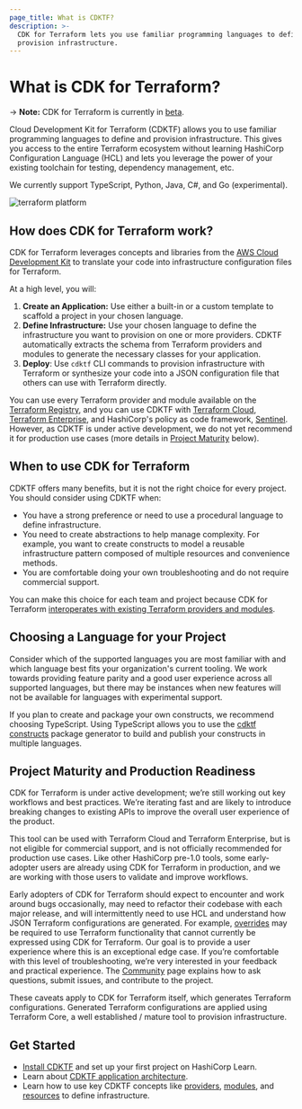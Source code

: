 ```yaml
---
page_title: What is CDKTF?
description: >-
  CDK for Terraform lets you use familiar programming languages to define and
  provision infrastructure.
---
```


# What is CDK for Terraform?

-> **Note:** CDK for Terraform is currently in [beta](#project-maturity-and-production-readiness).

Cloud Development Kit for Terraform (CDKTF) allows you to use familiar programming languages to define and provision infrastructure. This gives you access to the entire Terraform ecosystem without learning HashiCorp Configuration Language (HCL) and lets you leverage the power of your existing toolchain for testing, dependency management, etc.

We currently support TypeScript, Python, Java, C#, and Go (experimental).

![terraform platform](/img/terraform-platform.png)

## How does CDK for Terraform work?

CDK for Terraform leverages concepts and libraries from the [AWS Cloud Development Kit](https://aws.amazon.com/cdk/) to translate your code into infrastructure configuration files for Terraform.

At a high level, you will:

1. **Create an Application:** Use either a built-in or a custom template to scaffold a project in your chosen language.
1. **Define Infrastructure:** Use your chosen language to define the infrastructure you want to provision on one or more providers. CDKTF automatically extracts the schema from Terraform providers and modules to generate the necessary classes for your application.
1. **Deploy**: Use `cdktf` CLI commands to provision infrastructure with Terraform or synthesize your code into a JSON configuration file that others can use with Terraform directly.

You can use every Terraform provider and module available on the [Terraform Registry](https://registry.terraform.io/), and you can use CDKTF with [Terraform Cloud](/cloud), [Terraform Enterprise](/enterprise), and HashiCorp's policy as code framework, [Sentinel](https://www.hashicorp.com/sentinel). However, as CDKTF is under active development, we do not yet recommend it for production use cases (more details in [Project Maturity](#project-maturity-and-production-readiness) below).

## When to use CDK for Terraform

CDKTF offers many benefits, but it is not the right choice for every project. You should consider using CDKTF when:

- You have a strong preference or need to use a procedural language to define infrastructure.
- You need to create abstractions to help manage complexity. For example, you want to create constructs to model a reusable infrastructure pattern composed of multiple resources and convenience methods.
- You are comfortable doing your own troubleshooting and do not require commercial support.

You can make this choice for each team and project because CDK for Terraform [interoperates with existing Terraform providers and modules](/cdktf/concepts/hcl-interoperability).

## Choosing a Language for your Project

Consider which of the supported languages you are most familiar with and which language best fits your organization's current tooling. We work towards providing feature parity and a good user experience across all supported languages, but there may be instances when new features will not be available for languages with experimental support.

If you plan to create and package your own constructs, we recommend choosing TypeScript. Using TypeScript allows you to use the [cdktf constructs](https://github.com/projen/projen#getting-started) package generator to build and publish your constructs in multiple languages.

## Project Maturity and Production Readiness

CDK for Terraform is under active development; we’re still working out key workflows and best practices. We’re iterating fast and are likely to introduce breaking changes to existing APIs to improve the overall user experience of the product.

This tool can be used with Terraform Cloud and Terraform Enterprise, but is not eligible for commercial support, and is not officially recommended for production use cases. Like other HashiCorp pre-1.0 tools, some early-adopter users are already using CDK for Terraform in production, and we are working with those users to validate and improve workflows.

Early adopters of CDK for Terraform should expect to encounter and work around bugs occasionally, may need to refactor their codebase with each major release, and will intermittently need to use HCL and understand how JSON Terraform configurations are generated. For example, [overrides](https://github.com/hashicorp/terraform-cdk/blob/main/docs/working-with-cdk-for-terraform/escape-hatch.md) may be required to use Terraform functionality that cannot currently be expressed using CDK for Terraform. Our goal is to provide a user experience where this is an exceptional edge case. If you’re comfortable with this level of troubleshooting, we’re very interested in your feedback and practical experience. The [Community](/cdktf/community) page explains how to ask questions, submit issues, and contribute to the project.

These caveats apply to CDK for Terraform itself, which generates Terraform configurations. Generated Terraform configurations are applied using Terraform Core, a well established / mature tool to provision infrastructure.

## Get Started

- [Install CDKTF](https://learn.hashicorp.com/tutorials/terraform/cdktf-install?in=terraform/cdktf) and set up your first project on HashiCorp Learn.
- Learn about [CDKTF application architecture](/cdktf/concepts/cdktf-architecture).
- Learn how to use key CDKTF concepts like [providers](/cdktf/concepts/providers-and-resources), [modules](/cdktf/concepts/modules), and [resources](/cdktf/concepts/providers-and-resources) to define infrastructure.
